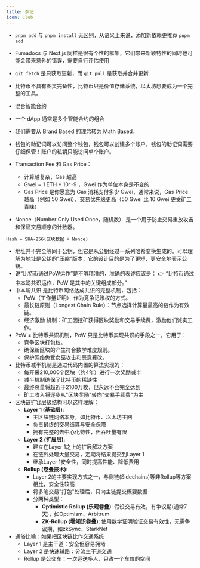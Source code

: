 ```yaml
---
title: 杂记
icon: Club
---
```

- `pnpm add` 与 `pnpm install` 无区别，从语义上来说，添加新依赖更推荐 `pnpm add`
- Fumadocs 与 Next.js 同样是很有个性的框架，它们带来新颖特性的同时也可能会带来意外的错误，需要自行评估使用
- `git fetch` 是只获取更新，而 `git pull` 是获取并合并更新

- 比特币不具有图灵完备性，比特币只是价值存储系统，以太坊想要成为一个完整的工具。

- 混合智能合约

- 一个 dApp 通常是多个智能合约的组合

- 我们需要从 Brand Based 的理念转为 Math Based。

- 钱包的助记词可以访问整个钱包，钱包可以创建多个账户，钱包的助记词需要仔细保管！账户的私钥只能访问单个账户。

- Transaction Fee 和 Gas Price：

  - 计算越复杂，Gas 越高
  - Gwei = 1 ETH * 10^-9 ，Gwei 作为单位本身是不变的
  - Gas Price 是你愿意为 Gas 消耗支付多少 Gwei，通常来说，Gas Price 越高（例如 50 Gwei），交易优先级更高（50 Gwei 比 10 Gwei 更受矿工青睐）

- Nonce（Number Only Used Once，随机数） 是一个用于防止交易重放攻击和保证交易顺序的计数器。

```
Hash = SHA-256(区块数据 + Nonce)
```

- 地址并不完全等同于公钥，但它是从公钥经过一系列哈希变换生成的。可以理解为地址是公钥的"压缩"版本，它的设计目的是为了更短、更安全地表示公钥。
- 说“比特币通过PoW运作”是不够精准的，准确的表述应该是： 👉 “比特币通过中本聪共识运作，PoW 是其中的关键组成部分。”
- 中本聪共识 是比特币网络达成共识的完整机制，包括：
  - PoW（工作量证明） 作为竞争记账权的方式。
  - 最长链原则（Longest Chain Rule）：节点选择计算量最高的链作为有效链。
  - 经济激励 机制：矿工因挖矿获得区块奖励和交易手续费，激励他们诚实工作。
- PoW ≠ 比特币共识机制，PoW 只是比特币实现共识的手段之一，它用于：
  - 竞争区块打包权。
  - 确保新区块的产生符合数学难度规则。
  - 保护网络免受女巫攻击和恶意篡改。
- 比特币减半机制是通过代码内置的算法实现的：
  - 每开采210,000个区块（约4年）进行一次奖励减半
  - 减半机制确保了比特币的稀缺性
  - 最终总量将趋近于2100万枚，但永远不会完全达到
  - 矿工收入将逐步从"区块奖励"转向"交易手续费"为主
- 区块链扩容层级结构可以这样理解：
  - **Layer 1 (基础层)**:
    - 主区块链网络本身，如比特币、以太坊主网
    - 负责最终的交易结算与安全保障
    - 拥有完整的去中心化特性，但吞吐量有限
  - **Layer 2 (扩展层)**:
    - 建立在Layer 1之上的扩展解决方案
    - 在链外处理大量交易，定期将结果提交到Layer 1
    - 继承Layer 1安全性，同时提高性能、降低费用
  - **Rollup (卷叠技术)**:
    - Layer 2的主要实现方式之一，与侧链(Sidechains)等非Rollup等方案相比，安全性较高
    - 将多笔交易"打包"处理后，只向主链提交概要数据
    - 分两种类型：
      - **Optimistic Rollup (乐观卷叠)**: 假设交易有效，有争议期(通常7天)，如Optimism、Arbitrum
      - **ZK-Rollup (零知识卷叠)**: 使用数学证明验证交易有效性，无需争议期，如zkSync、StarkNet
- 通俗比喻：如果把区块链比作交通系统
  - Layer 1 是主干道：安全但容易拥堵
  - Layer 2 是快速辅路：分流主干道交通
  - Rollup 是公交车：一次运送多人，只占一个车位的空间
